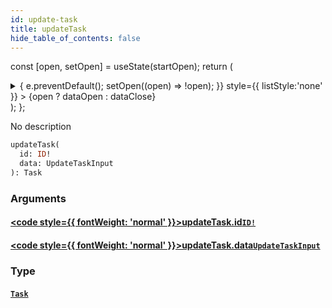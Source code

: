 ```yaml
---
id: update-task
title: updateTask
hide_table_of_contents: false
---
```






const [open, setOpen] = useState(startOpen);
return (
<details {...(open ? { open: true } : {})} className="details" style={{ border:'none', boxShadow:'none', background:'var(--ifm-background-color)' }}>
<summary
onClick={(e) => {
e.preventDefault();
setOpen((open) => !open);
}}
style={{ listStyle:'none' }} >
{open ? dataOpen : dataClose}
</summary>
{open && children}
</details>
);
};

No description

```graphql
updateTask(
  id: ID!
  data: UpdateTaskInput
): Task
```

### Arguments

#### [<code style={{ fontWeight: 'normal' }}>updateTask.<b>id</b></code>](#)<Bullet />[`ID!`](../../../docs/schema/scalars/id) <Badge class="secondary" text="non-null"/> <Badge class="secondary" text="scalar"/>

>

#### [<code style={{ fontWeight: 'normal' }}>updateTask.<b>data</b></code>](#)<Bullet />[`UpdateTaskInput`](../../../docs/schema/inputs/update-task-input) <Badge class="secondary" text="input"/>

>

### Type

#### [`Task`](../../../docs/schema/objects/task) <Badge class="secondary" text="object"/>

>
